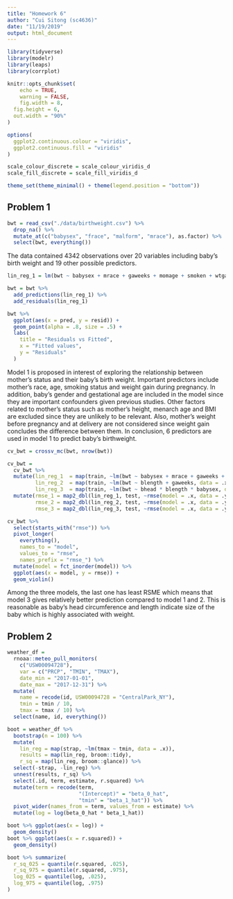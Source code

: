 ```yaml
---
title: "Homework 6"
author: "Cui Sitong (sc4636)"
date: "11/19/2019"
output: html_document
---
```


```r
library(tidyverse)
library(modelr)
library(leaps)
library(corrplot)

knitr::opts_chunk$set(
	echo = TRUE,
	warning = FALSE,
	fig.width = 8, 
  fig.height = 6,
  out.width = "90%"
)

options(
  ggplot2.continuous.colour = "viridis",
  ggplot2.continuous.fill = "viridis"
)

scale_colour_discrete = scale_colour_viridis_d
scale_fill_discrete = scale_fill_viridis_d

theme_set(theme_minimal() + theme(legend.position = "bottom"))
```

## Problem 1

```r
bwt = read_csv("./data/birthweight.csv") %>%
  drop_na() %>% 
  mutate_at(c("babysex", "frace", "malform", "mrace"), as.factor) %>% 
  select(bwt, everything())
```

The data contained 4342 observations over 20 variables including baby's birth weight and 19 other possible predictors.

```r
lin_reg_1 = lm(bwt ~ babysex + mrace + gaweeks + momage + smoken + wtgain, data = bwt)

bwt = bwt %>% 
  add_predictions(lin_reg_1) %>% 
  add_residuals(lin_reg_1)

bwt %>% 
  ggplot(aes(x = pred, y = resid)) +
  geom_point(alpha = .8, size = .5) +
  labs(
    title = "Residuals vs Fitted",
    x = "Fitted values",
    y = "Residuals"
  )
```

Model 1 is proposed in interest of exploring the relationship between mother's status and their baby's birth weight. Important predictors include mother's race, age, smoking status and weight gain during pregnancy. In addition, baby's gender and gestational age are included in the model since they are important confounders given previous studies. Other factors related to mother's status such as mother's height, menarch age and BMI are excluded since they are unlikely to be relevant. Also, mother's weight before pregnancy and at delivery are not considered since weight gain concludes the difference between them. In conclusion, 6 predictors are used in model 1 to predict baby's birthweight.

```r
cv_bwt = crossv_mc(bwt, nrow(bwt))

cv_bwt = 
  cv_bwt %>% 
  mutate(lin_reg_1  = map(train, ~lm(bwt ~ babysex + mrace + gaweeks + momage + smoken + wtgain, data = .x)),
         lin_reg_2  = map(train, ~lm(bwt ~ blength + gaweeks, data = .x)),
         lin_reg_3  = map(train, ~lm(bwt ~ bhead * blength * babysex, data = .x))) %>% 
  mutate(rmse_1 = map2_dbl(lin_reg_1, test, ~rmse(model = .x, data = .y)),
         rmse_2 = map2_dbl(lin_reg_2, test, ~rmse(model = .x, data = .y)),
         rmse_3 = map2_dbl(lin_reg_3, test, ~rmse(model = .x, data = .y)))

cv_bwt %>% 
  select(starts_with("rmse")) %>% 
  pivot_longer(
    everything(),
    names_to = "model", 
    values_to = "rmse",
    names_prefix = "rmse_") %>% 
  mutate(model = fct_inorder(model)) %>% 
  ggplot(aes(x = model, y = rmse)) + 
  geom_violin()
```

Among the three models, the last one has least RSME which means that model 3 gives relatively better prediction compared to model 1 and 2. This is reasonable as baby's head circumference and length indicate size of the baby which is highly associated with weight.

## Problem 2

```r
weather_df = 
  rnoaa::meteo_pull_monitors(
    c("USW00094728"),
    var = c("PRCP", "TMIN", "TMAX"), 
    date_min = "2017-01-01",
    date_max = "2017-12-31") %>%
  mutate(
    name = recode(id, USW00094728 = "CentralPark_NY"),
    tmin = tmin / 10,
    tmax = tmax / 10) %>%
  select(name, id, everything())
```

```r
boot = weather_df %>% 
  bootstrap(n = 100) %>% 
  mutate(
    lin_reg = map(strap, ~lm(tmax ~ tmin, data = .x)),
    results = map(lin_reg, broom::tidy),
    r_sq = map(lin_reg, broom::glance)) %>% 
  select(-strap, -lin_reg) %>% 
  unnest(results, r_sq) %>% 
  select(.id, term, estimate, r.squared) %>% 
  mutate(term = recode(term, 
                       "(Intercept)" = "beta_0_hat",
                       "tmin" = "beta_1_hat")) %>% 
  pivot_wider(names_from = term, values_from = estimate) %>% 
  mutate(log = log(beta_0_hat * beta_1_hat))

boot %>% ggplot(aes(x = log)) + 
  geom_density()
boot %>% ggplot(aes(x = r.squared)) + 
  geom_density()

boot %>% summarize(
  r_sq_025 = quantile(r.squared, .025),
  r_sq_975 = quantile(r.squared, .975),
  log_025 = quantile(log, .025),
  log_975 = quantile(log, .975)
)
```












